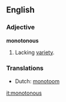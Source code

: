 ==English==
===Adjective===
'''monotonous'''
#Lacking [[variety]].

===Translations===
*Dutch: [[monotoom]]

[[it:monotonous]]